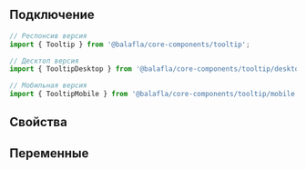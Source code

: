 
## Подключение

```jsx
// Респонсив версия
import { Tooltip } from '@balafla/core-components/tooltip';

// Десктоп версия
import { TooltipDesktop } from '@balafla/core-components/tooltip/desktop';

// Мобильная версия
import { TooltipMobile } from '@balafla/core-components/tooltip/mobile';
```

## Свойства

<ArgsTable of={TooltipDesktop} />

## Переменные

<CssVars css={styles} />

